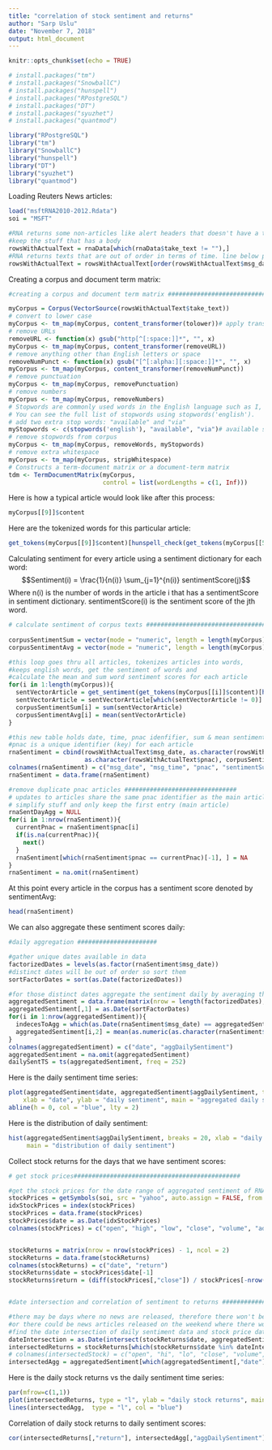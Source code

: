 ```yaml
---
title: "correlation of stock sentiment and returns"
author: "Sarp Uslu"
date: "November 7, 2018"
output: html_document
---
```


```r
knitr::opts_chunk$set(echo = TRUE)
```


```r
# install.packages("tm")
# install.packages("SnowballC")
# install.packages("hunspell")
# install.packages("RPostgreSQL")
# install.packages("DT")
# install.packages("syuzhet")
# install.packages("quantmod")

library("RPostgreSQL")
library("tm")
library("SnowballC")
library("hunspell")
library("DT")
library("syuzhet")
library("quantmod")
```

Loading Reuters News articles:
```r
load("msftRNA2010-2012.Rdata")
soi = "MSFT"

#RNA returns some non-articles like alert headers that doesn't have a text body
#keep the stuff that has a body
rowsWithActualText = rnaData[which(rnaData$take_text != ""),]
#RNA returns texts that are out of order in terms of time. line below puts in order
rowsWithActualText = rowsWithActualText[order(rowsWithActualText$msg_date, rowsWithActualText$msg_time),]

```

Creating a corpus and document term matrix:
```r
#creating a corpus and document term matrix ###########################################

myCorpus = Corpus(VectorSource(rowsWithActualText$take_text))
# convert to lower case
myCorpus <- tm_map(myCorpus, content_transformer(tolower))# apply transformation functions (also denoted as mappings) to corpora
# remove URLs
removeURL <- function(x) gsub("http[^[:space:]]*", "", x)
myCorpus <- tm_map(myCorpus, content_transformer(removeURL))
# remove anything other than English letters or space
removeNumPunct <- function(x) gsub("[^[:alpha:][:space:]]*", "", x)
myCorpus <- tm_map(myCorpus, content_transformer(removeNumPunct))
# remove punctuation
myCorpus <- tm_map(myCorpus, removePunctuation)
# remove numbers
myCorpus <- tm_map(myCorpus, removeNumbers)
# Stopwords are commonly used words in the English language such as I, me, my, etc. 
# You can see the full list of stopwords using stopwords('english').
# add two extra stop words: "available" and "via"
myStopwords <- c(stopwords('english'), "available", "via")# available stopword lists are catalan, romanian, SMART
# remove stopwords from corpus
myCorpus <- tm_map(myCorpus, removeWords, myStopwords)
# remove extra whitespace
myCorpus <- tm_map(myCorpus, stripWhitespace)
# Constructs a term-document matrix or a document-term matrix
tdm <- TermDocumentMatrix(myCorpus,
                          control = list(wordLengths = c(1, Inf)))
```

Here is how a typical article would look like after this process:
```r
myCorpus[[9]]$content
```

Here are the tokenized words for this particular article:
```r
get_tokens(myCorpus[[9]]$content)[hunspell_check(get_tokens(myCorpus[[5]]$content))]
```


Calculating sentiment for every article using a sentiment dictionary for each word:
$$Sentiment(i) = \frac{1}{n(i)} \sum_{j=1}^{n(i)} sentimentScore(j)$$
Where n(i) is the number of words in the article i that has a sentimentScore in sentiment dictionary. sentimentScore(i) is the sentiment score of the jth word.


```r
# calculate sentiment of corpus texts ###################################
 
corpusSentimentSum = vector(mode = "numeric", length = length(myCorpus))
corpusSentimentAvg = vector(mode = "numeric", length = length(myCorpus))

#this loop goes thru all articles, tokenizes articles into words, 
#keeps english words, get the sentiment of words and 
#calculate the mean and sum word sentiment scores for each article
for(i in 1:length(myCorpus)){
  sentVectorArticle = get_sentiment(get_tokens(myCorpus[[i]]$content)[hunspell_check(get_tokens(myCorpus[[i]]$content))])
  sentVectorArticle = sentVectorArticle[which(sentVectorArticle != 0)]
  corpusSentimentSum[i] = sum(sentVectorArticle)
  corpusSentimentAvg[i] = mean(sentVectorArticle)
}

#this new table holds date, time, pnac idenfifier, sum & mean sentiment scores for each article
#pnac is a unique identifier (key) for each article
rnaSentiment = cbind(rowsWithActualText$msg_date, as.character(rowsWithActualText$msg_time),
                     as.character(rowsWithActualText$pnac), corpusSentimentSum, corpusSentimentAvg)
colnames(rnaSentiment) = c("msg_date", "msg_time", "pnac", "sentimentSum", "sentimentAvg")
rnaSentiment = data.frame(rnaSentiment)

#remove duplicate pnac articles ###############################
# updates to articles share the same pnac identifier as the main article
# simplify stuff and only keep the first entry (main article)
rnaSentDayAgg = NULL
for(i in 1:nrow(rnaSentiment)){
  currentPnac = rnaSentiment$pnac[i]
  if(is.na(currentPnac)){
    next()
  }
  rnaSentiment[which(rnaSentiment$pnac == currentPnac)[-1], ] = NA
}
rnaSentiment = na.omit(rnaSentiment)
```

At this point every article in the corpus has a sentiment score denoted by sentimentAvg:
```r
head(rnaSentiment)
```


We can also aggregate these sentiment scores daily:
```r
#daily aggregation ######################

#gather unique dates available in data
factorizedDates = levels(as.factor(rnaSentiment$msg_date))
#distinct dates will be out of order so sort them
sortFactorDates = sort(as.Date(factorizedDates))

#for those distinct dates aggregate the sentiment daily by averaging the sentiment of articles within that day
aggregatedSentiment = data.frame(matrix(nrow = length(factorizedDates), ncol = 2))
aggregatedSentiment[,1] = as.Date(sortFactorDates)
for(i in 1:nrow(aggregatedSentiment)){
  indecesToAgg = which(as.Date(rnaSentiment$msg_date) == aggregatedSentiment[i,1])
  aggregatedSentiment[i,2] = mean(as.numeric(as.character(rnaSentiment$sentimentAvg[indecesToAgg])))
}
colnames(aggregatedSentiment) = c("date", "aggDailySentiment")
aggregatedSentiment = na.omit(aggregatedSentiment)
dailySentTS = ts(aggregatedSentiment, freq = 252)
```

Here is the daily sentiment time series:
```r
plot(aggregatedSentiment$date, aggregatedSentiment$aggDailySentiment, type = "b", 
    xlab = "date", ylab = "daily sentiment", main = "aggregated daily sentiment for MSFT")
abline(h = 0, col = "blue", lty = 2)
```

Here is the distribution of daily sentiment:
```r
hist(aggregatedSentiment$aggDailySentiment, breaks = 20, xlab = "daily sentiment",
     main = "distribution of daily sentiment")
```

Collect stock returns for the days that we have sentiment scores: 
```r
# get stock prices##############################################

#get the stock prices for the date range of aggregated sentiment of RNA articles
stockPrices = getSymbols(soi, src = "yahoo", auto.assign = FALSE, from = range(aggregatedSentiment[,"date"])[1], to = range(aggregatedSentiment[,"date"])[2])
idxStockPrices = index(stockPrices)
stockPrices = data.frame(stockPrices)
stockPrices$date = as.Date(idxStockPrices)
colnames(stockPrices) = c("open", "high", "low", "close", "volume", "adjClose", "date")


stockReturns = matrix(nrow = nrow(stockPrices) - 1, ncol = 2)
stockReturns = data.frame(stockReturns)
colnames(stockReturns) = c("date", "return")
stockReturns$date = stockPrices$date[-1]
stockReturns$return = (diff(stockPrices[,"close"]) / stockPrices[-nrow(stockPrices), "close"])*100


#date intersection and correlation of sentiment to returns ###########################################

#there may be days where no news are released, therefore there won't be a sentiment score
#or there could be news articles released on the weekend where there won't be price data
#find the date intersection of daily sentiment data and stock price data
dateIntersection = as.Date(intersect(stockReturns$date, aggregatedSentiment[,"date"]))
intersectedReturns = stockReturns[which(stockReturns$date %in% dateIntersection),]
# colnames(intersectedStock) = c("open", "hi", "lo", "close", "volume", "date")
intersectedAgg = aggregatedSentiment[which(aggregatedSentiment[,"date"] %in% dateIntersection),]
```


Here is the daily stock returns vs the daily sentiment time series:
```r
par(mfrow=c(1,1))
plot(intersectedReturns, type = "l", ylab = "daily stock returns", main = "comparison of daily sentiment time series to daily return time series")
lines(intersectedAgg,  type = "l", col = "blue")
```

Correlation of daily stock returns to daily sentiment scores:
```r
cor(intersectedReturns[,"return"], intersectedAgg[,"aggDailySentiment"])
```

